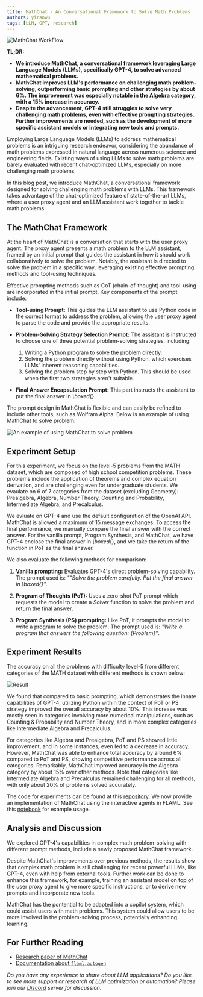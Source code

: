 ```yaml
---
title: MathChat - An Conversational Framework to Solve Math Problems
authors: yiranwu
tags: [LLM, GPT, research]
---
```


![MathChat WorkFlow](img/mathchatflow.png)

**TL;DR:**
* **We introduce MathChat, a conversational framework leveraging Large Language Models (LLMs), specifically GPT-4, to solve advanced mathematical problems.**
* **MathChat improves LLM's performance on challenging math problem-solving, outperforming basic prompting and other strategies by about 6%. The improvement was especially notable in the Algebra category, with a 15% increase in accuracy.**
* **Despite the advancement, GPT-4 still struggles to solve very challenging math problems, even with effective prompting strategies. Further improvements are needed, such as the development of more specific assistant models or integrating new tools and prompts.**

Employing Large Language Models (LLMs) to address mathematical problems is an intriguing research endeavor, considering the abundance of math problems expressed in natural language across numerous science and engineering fields. Existing ways of using LLMs to solve math problems are barely evaluated with recent chat-optimized LLMs, especially on more challenging math problems.

In this blog post, we introduce MathChat, a conversational framework designed for solving challenging math problems with LLMs. This framework takes advantage of the chat-optimized feature of state-of-the-art LLMs, where a user proxy agent and an LLM assistant work together to tackle math problems.

## The MathChat Framework

At the heart of MathChat is a conversation that starts with the user proxy agent. The proxy agent presents a math problem to the LLM assistant, framed by an initial prompt that guides the assistant in how it should work collaboratively to solve the problem. Notably, the assistant is directed to solve the problem in a specific way, leveraging existing effective prompting methods and tool-using techniques.

Effective prompting methods such as CoT (chain-of-thought) and tool-using are incorporated in the initial prompt. Key components of the prompt include:

- **Tool-using Prompt:** This guides the LLM assistant to use Python code in the correct format to address the problem, allowing the user proxy agent to parse the code and provide the appropriate results.

- **Problem-Solving Strategy Selection Prompt:** The assistant is instructed to choose one of three potential problem-solving strategies, including:
  1. Writing a Python program to solve the problem directly.
  2. Solving the problem directly without using Python, which exercises LLMs' inherent reasoning capabilities.
  3. Solving the problem step by step with Python. This should be used when the first two strategies aren't suitable.

- **Final Answer Encapsulation Prompt:** This part instructs the assistant to put the final answer in *\boxed*{}.

The prompt design in MathChat is flexible and can easily be refined to include other tools, such as Wolfram Alpha. Below is an example of using MathChat to solve problem:

![An example of using MathChat to solve problem](img/mathchatexample.jpg)

## Experiment Setup

For this experiment, we focus on the level-5 problems from the MATH dataset, which are composed of high school competition problems. These problems include the application of theorems and complex equation derivation, and are challenging even for undergraduate students. We evaulate on 6 of 7 categories from the dataset (excluding Geometry): Prealgebra, Algebra, Number Theory, Counting and Probability, Intermediate Algebra, and Precalculus.

We evluate on GPT-4 and use the default configuration of the OpenAI API. MathChat is allowed a maximum of 15 message exchanges. To access the final performance, we manually compare the final answer with the correct answer.  For the vanilla prompt, Program Synthesis, and MathChat, we have GPT-4 enclose the final answer in *\boxed*{}, and we take the return of the function in PoT as the final answer.


We also evaluate the following methods for comparison:

1. **Vanilla prompting:** Evaluates GPT-4's direct problem-solving capability. The prompt used is: *""Solve the problem carefully. Put the final answer in \boxed{}"*.

2. **Program of Thoughts (PoT):** Uses a zero-shot PoT prompt which requests the model to create a *Solver* function to solve the problem and return the final answer.

3. **Program Synthesis (PS) prompting:** Like PoT, it prompts the model to write a program to solve the problem. The prompt used is: *"Write a program that answers the following question: \{Problem\}"*.

## Experiment Results

The accuracy on all the problems with difficulty level-5 from different categories of the MATH dataset with different methods is shown below:

![Result](img/result.png)

We found that compared to basic prompting, which demonstrates the innate capabilities of GPT-4, utilizing Python within the context of PoT or PS strategy improved the overall accuracy by about 10%. This increase was mostly seen in categories involving more numerical manipulations, such as Counting & Probability and Number Theory, and in more complex categories like Intermediate Algebra and Precalculus.

For categories like Algebra and Prealgebra, PoT and PS showed little improvement, and in some instances, even led to a decrease in accuracy. However, MathChat was able to enhance total accuracy by around 6% compared to PoT and PS, showing competitive performance across all categories. Remarkably, MathChat improved accuracy in the Algebra category by about 15% over other methods. Note that categories like Intermediate Algebra and Precalculus remained challenging for all methods, with only about 20% of problems solved accurately.

The code for experiments can be found at this [repository](https://github.com/kevin666aa/FLAML/tree/gpt_math_solver/flaml/autogen/math).
We now provide an implementation of MathChat using the interactive agents in FLAML. See this [notebook](https://github.com/microsoft/FLAML/blob/main/notebook/autogen_agent_MathChat.ipynb) for example usage.

## Analysis and Discussion

We explored GPT-4's capabilities in complex math problem-solving with different prompt methods, include a newly proposed MathChat framework.

Despite MathChat's improvements over previous methods, the results show that complex math problem is still challenging for recent powerful LLMs, like GPT-4, even with help from external tools. Further work can be done to enhance this framework, for example, training an assistant model on top of the user proxy agent to give more specific instructions, or to derive new prompts and incorporate new tools.

MathChat has the pontential to be adapted into a copilot system, which could assist users with math problems. This system could allow users to be more involved in the problem-solving process, potentially enhancing learning.

## For Further Reading

* [Research paper of MathChat](https://arxiv.org/abs/2306.01337)
* [Documentation about `flaml.autogen`](/docs/Use-Cases/Auto-Generation)

*Do you have any experience to share about LLM applications? Do you like to see more support or research of LLM optimization or automation? Please join our [Discord](https://discord.gg/Cppx2vSPVP) server for discussion.*

